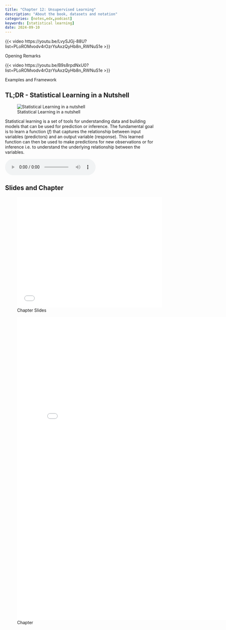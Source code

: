 ```yaml
---
title: "Chapter 12: Unsupervised Learning"
description: "About the book, datasets and notation"
categories: [notes,edx,podcast]
keywords: [statistical learning]
date: 2024-09-10
---
```



::: {#fig-v1.1 .column-margin}
{{< video https://youtu.be/LvySJGj-88U?list=PLoROMvodv4rOzrYsAxzQyHb8n_RWNuS1e >}}

Opening Remarks
:::

::: {#fig-v1.2 .column-margin}
{{< video https://youtu.be/B9s8rpdNxU0?list=PLoROMvodv4rOzrYsAxzQyHb8n_RWNuS1e >}}

Examples and Framework
:::



::: {.callout-tip}  

## TL;DR - Statistical Learning in a Nutshell {.unnumbered}

![Statistical Learning in a nutshell](/images/in_a_nutshell.jpg)

Statistical learning is a set of tools for understanding data and building models that can be used for prediction or inference. The fundamental goal is to learn a function $(f)$ that captures the relationship between input variables (predictors) and an output variable (response). This learned function can then be used to make predictions for new observations or for inference i.e. to understand the underlying relationship between the variables.

<audio controls="1">
  <source src="podcast.mp3" data-external="1" type="audio/mpeg">
  </source>
</audio>

:::



## Slides and Chapter

![Chapter Slides](slides.pdf){.col-page width="5in" height="3.8in"}

![Chapter](ch02.pdf){.col-page width="800px" height="1000px"}